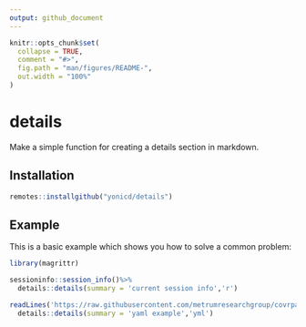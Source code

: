 ```yaml
---
output: github_document
---
```


<!-- README.md is generated from README.Rmd. Please edit that file -->

```r
knitr::opts_chunk$set(
  collapse = TRUE,
  comment = "#>",
  fig.path = "man/figures/README-",
  out.width = "100%"
)
```
# details

Make a simple function for creating a details section in markdown.

## Installation

``` r
remotes::installgithub("yonicd/details")
```

## Example

This is a basic example which shows you how to solve a common problem:

```r
library(magrittr)

sessioninfo::session_info()%>%
  details::details(summary = 'current session info','r')
```


```r

readLines('https://raw.githubusercontent.com/metrumresearchgroup/covrpage/master/_pkgdown.yml')%>%
  details::details(summary = 'yaml example','yml')
```